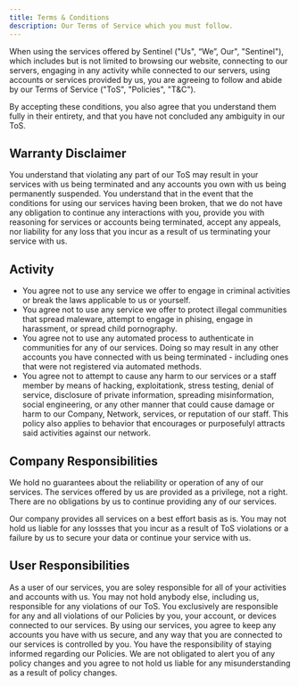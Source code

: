 ```yaml
---
title: Terms & Conditions
description: Our Terms of Service which you must follow.
---
```


When using the services offered by Sentinel ("Us", “We”, Our", "Sentinel"), which includes but is not limited to browsing our website, connecting to our servers, engaging in any activity while connected to our servers, using accounts or services provided by us, you are agreeing to follow and abide by our Terms of Service ("ToS", "Policies", "T&C").

By accepting these conditions, you also agree that you understand them fully in their entirety, and that you have not concluded any ambiguity in our ToS.

## Warranty Disclaimer

You understand that violating any part of our ToS may result in your services with us being terminated and any accounts you own with us being permanently suspended. You understand that in the event that the conditions for using our services having been broken, that we do not have any obligation to continue any interactions with you, provide you with reasoning for services or accounts being terminated, accept any appeals, nor liability for any loss that you incur as a result of us terminating your service with us.

## Activity

- You agree not to use any service we offer to engage in criminal activities or break the laws applicable to us or yourself.
- You agree not to use any service we offer to protect illegal communities that spread maleware, attempt to engage in phising, engage in harassment, or spread child pornography.
- You agree not to use any automated process to authenticate in communities for any of our services. Doing so may result in any other accounts you have connected with us being terminated - including ones that were not registered via automated methods.
- You agree not to attempt to cause any harm to our services or a staff member by means of hacking, exploitationk, stress testing, denial of service, disclosure of private information, spreading misinformation, social engineering, or any other manner that could cause damage or harm to our Company, Network, services, or reputation of our staff. This policy also applies to behavior that encourages or purposefulyl attracts said activities against our network.

## Company Responsibilities

We hold no guarantees about the reliability or operation of any of our services. The services offered by us are provided as a privilege, not a right.
There are no obligations by us to continue providing any of our services.

Our company provides all services on a best effort basis as is. You may not hold us liable for any lossses that you incur as a result of ToS violations or a failure by us to secure your data or continue your service with us.

## User Responsibilities

As a user of our services, you are soley responsible for all of your activities and accounts with us. You may not hold anybody else, including us, responsible for any violations of our ToS. You exclusively are responsible for any and all violations of our Policies by you, your account, or devices connected to our services.
By using our services, you agree to keep any accounts you have with us secure, and any way that you are connected to our services is controlled by you.
You have the responsibility of staying informed regarding our Policies. We are not obligated to alert you of any policy changes and you agree to not hold us liable for any misunderstanding as a result of policy changes.

